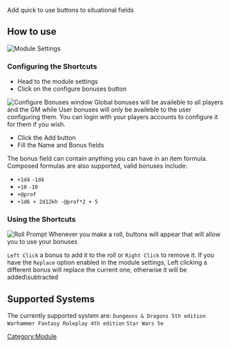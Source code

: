 Add quick to use buttons to situational fields

## How to use

![Module Settings](Sssettings.png "Module Settings")

### Configuring the Shortcuts

  - Head to the module settings
  - Click on the configure bonuses button

![Configure Bonuses window](Ssconfigbon.png "Configure Bonuses window")
Global bonuses will be availeble to all players and the GM while User
bonuses will only be availeble to the user configuring them. You can
login with your players accounts to configure it for them if you wish.

  - Click the Add button
  - Fill the Name and Bonus fields

The bonus field can contain anything you can have in an item formula.
Composed formulas are also supported, valid bonuses include:

  - `+1d4` `-1d4`
  - `+10` `-10`
  - `+@prof`
  - `+1d6 + 2d12kh -@prof*2 + 5`

### Using the Shortcuts

![Roll Prompt](Ssroll.png "Roll Prompt") Whenever you make a roll,
buttons will appear that will allow you to use your bonuses

`Left Click` a bonus to add it to the roll or `Right Click` to remove
it. If you have the `Replace` option enabled in the module settings,
Left clicking a different bonus will replace the current one, otherwise
it will be added\\subtracted

## Supported Systems

The currently supported system are: `Dungeons & Dragons 5th edition`
`Warhammer Fantasy Roleplay 4th edition` `Star Wars 5e`

[Category:Module](Category:Module "wikilink")
